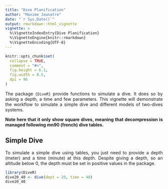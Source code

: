```yaml
---
title: "Dive Planification"
author: "Maxime Jaunatre"
date: "`r Sys.Date()`"
output: rmarkdown::html_vignette
vignette: >
  %\VignetteIndexEntry{Dive Planification}
  %\VignetteEngine{knitr::rmarkdown}
  %\VignetteEncoding{UTF-8}
---
```


```{=html}
<style>
body {
text-align: justify}
</style>
```
```r
knitr::opts_chunk$set(
  collapse = TRUE,
  comment = "#>",
  fig.height = 6.1,
  fig.width = 8.5,
  dpi = 96
)
```

The package `{DiveR}` provide functions to simulate a dive. It does so by asking a depth, a time and few parameters. This vignette will demonstrate the workflow to simulate a simple dive and different models of two-dives systems.

**Note here that it only show square dives, meaning that decompression is managed following mn90 (french) dive tables.**

## Simple Dive

To simulate a simple dive using tables, you just need to provide a depth (meter) and a time (minute) at this depth. Despite giving a depth, so an altitude below 0, the depth must be set in positive values in the package.

```r
library(DiveR)
dive20_40 <- dive(dept = 20, time = 40)
dive20_40
```

```{=html}
<!--
### Security Curve

### Limits of the tables

## Dive Methods

## Multiple Dives

### Independant Dives

### Successive Dives

### Consecutive Dives


```r
library(DiveR)
tank1 <- tank(vol = 12, press = 200)
tank1
```
-->
```
